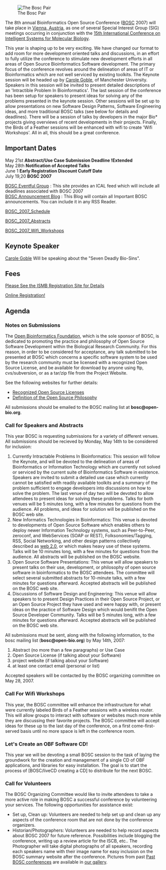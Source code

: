 [[Image:Pear.png|The Bosc Pair]]

The 8th annual Bioinformatics Open Source Conference ([[BOSC]] 2007) will take place in [[wp:Vienna, Austria|Vienna, Austria]], as one of several Special Interest Group (SIG) meetings occurring in conjunction with the [http://www.iscb.org/ismbeccb2007/ 15th International Conference on Intelligent Systems for Molecular Biology].

This year is shaping up to be very exciting.  We have changed our format to add room for more development oriented talks and discussions, in an effort to fully utilize the conference to stimulate new development efforts in all areas of Open Source Bioinformatics Software development.  The primary focus of the conference revolves around the delineation of areas of IT or Bioinformatics which are not well serviced by existing toolkits. The Keynote session will be headed up by [http://www.cs.man.ac.uk/~carole/ Carole Goble], of Manchester University.  Speakers in this session will be invited to present detailed descriptions of an 'Intractible Problem In Bioinformatics'.  The last session of the conference has been setup for speakers to present ideas for solving any of the problems presented in the keynote session.  Other sessions will be set up to allow presentations on new Software Design Patterns, Software Engineering ideas, and more traditional BOSC talks (see below for details and deadlines).  There will be a session of talks by developers in the major Bio* projects giving overviews of recent developments in their projects.  Finally, the Birds of a Feather sessions will be enhanced with wifi to create 'Wifi Workshops'.  All in all, this should be a great conference.

==Important Dates==

May 21st   '''Abstract/Use Case Submission Deadline !Extended'''<br>
May 28th   '''Notification of Accepted Talks'''<br>
June 1     '''Early Registration Discount Cutoff Date'''<br>
July 19,20 '''BOSC 2007'''

[http://eventful.com/groups/G0-001-000014747-0 BOSC Eventful Group] : This site provides an ICAL feed which will include all deadlines associated with BOSC 2007 <br>
[http://www.open-bio.org/boscblog/ BOSC Announcement Blog] : This Blog will contain all Important BOSC announcements.  You can include it in any RSS Reader.

[[BOSC_2007_Schedule]]

[[BOSC_2007_Abstracts]]

[[BOSC_2007_Wifi_Workshops]]

==Keynote Speaker==
[http://www.cs.man.ac.uk/~carole/ Carole Goble]  Will be speaking about the "Seven Deadly Bio-Sins".

==Fees==

[http://www.iscb.org/ismbeccb2007/registration/ Please See the ISMB Registration Site for Details]

[http://www.events.mondial.at/ei/2007/ismbeccb2007/default.html Online Registration!]

==Agenda==

===Notes on Submissions===
The [[OBF|Open Bioinformatics Foundation]], which is the sole sponsor of BOSC, is dedicated to promoting the practice and philosophy of Open Source Software Development within the Biological Research Community. For this reason, in order to be considered for acceptance, any talk submitted to be presented at BOSC which concerns a specific software system to be used by the research community must be licensed with a recognized Open Source License, and be available for download by anyone using ftp, cvs/subversion, or as a tar/zip file from the Project Website.

See the following websites for further details:
* [http://www.opensource.org/licenses/ Recognized Open Source Licenses]
* [http://www.opensource.org/docs/definition.php Definition of the Open Source Philosophy]

All submissions should be emailed to the BOSC mailing list at '''bosc@open-bio.org'''.

===Call for Speakers and Abstracts===
This year BOSC is requesting submissions for a variety of different venues.  All submissions should be recieved by Monday, May 14th to be considered for inclusion:

# Currently Intractable Problems In Bioinformatics: This session will follow the Keynote, and will be devoted to the delineation of areas of Bioinformatics or Information Technology which are currently not solved or serviced by the current suite of Bioinformatics Software in existence.  Speakers are invited to submit a detailed use case which currently cannot be satisfied with readily available toolkits and a summary of the problem sufficient to engage developers into discussions on how to solve the problem.  The last venue of day two will be devoted to allow attendees to present ideas for solving these problems. Talks for both venues will be 5 minutes long, with a few minutes for questions from the audience.  All problems, and ideas for solution will be published on the BOSC web site.
# New Informatics Technologies in Bioinformatics:  This venue is devoted to developments of Open Source Software which enables others to deploy newer Information Technology systems, such as Peer-to-Peer, zeroconf, and WebServices (SOAP or REST), Folksonomies/Tagging, RSS, Social Networking, and other design patterns collectively described as [http://www.oreillynet.com/pub/a/oreilly/tim/news/2005/09/30/what-is-web-20.html web 2.0 ], or which makes heavy use of these systems.  Talks will be 10 minutes long, with a few minutes for questions from the audience.  All abstracts will be published on the BOSC website.
# Open Source Software Presentations:  This venue will allow speakers to present talks on their use, development, or philosophy of open source software in bioinformatics to the BOSC attendees. The committee will select several submitted abstracts for 10-minute talks, with a few minutes for questions afterward. Accepted abstracts will be published on the BOSC web site.
# Discussions of Software Design and Engineering:  This venue will allow speakers to to present Design Practices in their Open Source Project, or an Open Source Project they have used and were happy with, or present ideas on the practice of Software Design which would benifit the Open Source Developer Community.  Talks will be 5 minutes long, with a few minutes for questions afterward.  Accepted abstracts will be published on the BOSC web site.


All submissions must be sent, along with the following information, to the bosc mailing list ('''bosc@open-bio.org''') by May 14th, 2007:

# Abstract (no more than a few paragraphs) or Use Case
# Open Source License (if talking about your Software)
# project website (if talking about your Software)
# at least one contact email (personal or list)

Accepted speakers will be contacted by the BOSC organizing committee on May 28, 2007.

===Call For Wifi Workshops===
This year, the BOSC committee will enhance the infrastructure for what were currently labeled Birds of a Feather sessions with a wireless router.  This will allow groups to interact with software or websites much more while they are discussing their favorite projects. The BOSC committee will accept ideas for these up to the last day of the conference, on a first come-first-served basis until no more space is left in the conference room.

===Let's Create an OBF Software CD!===
This year we will be devoting a small BOSC session to the task of laying the groundwork for the creation and management of a single CD of OBF applications, and libraries for easy installation.  The goal is to start the process of [BOSC/liveCD creating a CD] to distribute for the next BOSC.

===Call for Volunteers===
The BOSC Organizing Committee would like to invite attendees
to take a more active role in making BOSC a successful conference
by volunteering your services.  The following opportunities for 
assistance exist:

* Set up, Clean up:  Volunteers are needed to help set up and clean up any aspects of the conference room that are not done by the conference organizers.
* Historian/Photographers:  Volunteers are needed to help record aspects about BOSC 2007 for future reference.  Possibilities include blogging the conference, writing up a review article for the ISCB, etc..  The Photographer will take digital photographs of all speakers, recording each speakers name with their image name for easy inclusion on the BOSC summary website after the conference.  Pictures from past [[Past BOSC conferences]] are available in [http://gallery.open-bio.org our gallery].